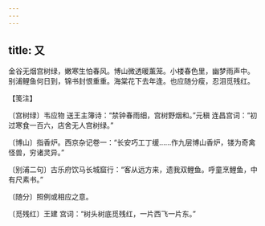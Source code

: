 ```yaml
---
---
---
```

title: 又
---







金谷无烟宫树绿，嫩寒生怕春风。博山微透暖薰笼。小楼春色里，幽梦雨声中。　别浦鲤鱼何日到，锦书封恨重重。海棠花下去年逢。也应随分瘦，忍泪觅残红。





【笺注】


〔宫树绿〕韦应物 送王主簿诗：“禁钟春雨细，宫树野烟和。”元稹 连昌宫词：“初过寒食一百六，店舍无人宫树绿。”

〔博山〕指香炉。西京杂记卷一：“长安巧工丁缓……作九层博山香炉，镂为奇禽怪兽，穷诸灵异。”

〔别浦二句〕古乐府饮马长城窟行：“客从远方来，遗我双鲤鱼。呼童烹鲤鱼，中有尺素书。”

〔随分〕照例或相应之意。

〔觅残红〕王建 宫词：“树头树底觅残红，一片西飞一片东。”